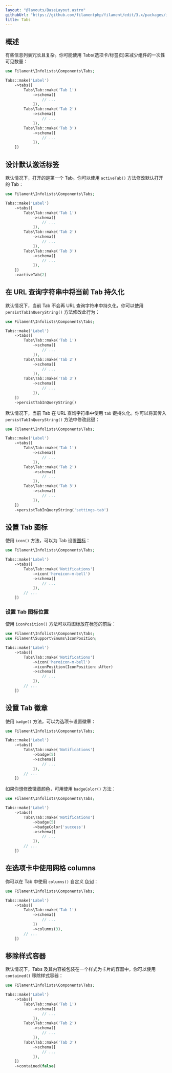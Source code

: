 ```yaml
---
layout: "@layouts/BaseLayout.astro"
githubUrl: "https://github.com/filamentphp/filament/edit/3.x/packages/infolists/docs/04-layout/04-tabs.md"
title: Tabs
---
```


## 概述

有些信息列表冗长且复杂。你可能使用 Tabs(选项卡/标签页)来减少组件的一次性可见数量：

```php
use Filament\Infolists\Components\Tabs;

Tabs::make('Label')
    ->tabs([
        Tabs\Tab::make('Tab 1')
            ->schema([
                // ...
            ]),
        Tabs\Tab::make('Tab 2')
            ->schema([
                // ...
            ]),
        Tabs\Tab::make('Tab 3')
            ->schema([
                // ...
            ]),
    ])
```

<AutoScreenshot name="infolists/layout/tabs/simple" alt="Tabs" version="3.x" />

## 设计默认激活标签

默认情况下，打开的是第一个 Tab。你可以使用 `activeTab()` 方法修改默认打开的 Tab：

```php
use Filament\Infolists\Components\Tabs;

Tabs::make('Label')
    ->tabs([
        Tabs\Tab::make('Tab 1')
            ->schema([
                // ...
            ]),
        Tabs\Tab::make('Tab 2')
            ->schema([
                // ...
            ]),
        Tabs\Tab::make('Tab 3')
            ->schema([
                // ...
            ]),
    ])
    ->activeTab(2)
```

## 在 URL 查询字符串中将当前 Tab 持久化

默认情况下，当前 Tab 不会再 URL 查询字符串中持久化，你可以使用 `persistTabInQueryString()` 方法修改此行为：

```php
use Filament\Infolists\Components\Tabs;

Tabs::make('Label')
    ->tabs([
        Tabs\Tab::make('Tab 1')
            ->schema([
                // ...
            ]),
        Tabs\Tab::make('Tab 2')
            ->schema([
                // ...
            ]),
        Tabs\Tab::make('Tab 3')
            ->schema([
                // ...
            ]),
    ])
    ->persistTabInQueryString()
```

默认情况下，当前 Tab 在 URL 查询字符串中使用 `tab` 键持久化。你可以将其传入 `persistTabInQueryString()` 方法中修改此键：

```php
use Filament\Infolists\Components\Tabs;

Tabs::make('Label')
    ->tabs([
        Tabs\Tab::make('Tab 1')
            ->schema([
                // ...
            ]),
        Tabs\Tab::make('Tab 2')
            ->schema([
                // ...
            ]),
        Tabs\Tab::make('Tab 3')
            ->schema([
                // ...
            ]),
    ])
    ->persistTabInQueryString('settings-tab')
```

## 设置 Tab 图标

使用 `icon()` 方法，可以为 Tab 设置[图标](https://blade-ui-kit.com/blade-icons?set=1#search)：

```php
use Filament\Infolists\Components\Tabs;

Tabs::make('Label')
    ->tabs([
        Tabs\Tab::make('Notifications')
            ->icon('heroicon-m-bell')
            ->schema([
                // ...
            ]),
        // ...
    ])
```

<AutoScreenshot name="forms/layout/tabs/icons" alt="Tabs with icons" version="3.x" />

### 设置 Tab 图标位置

使用 `iconPosition()` 方法可以将图标放在标签的前后：

```php
use Filament\Infolists\Components\Tabs;
use Filament\Support\Enums\IconPosition;

Tabs::make('Label')
    ->tabs([
        Tabs\Tab::make('Notifications')
            ->icon('heroicon-m-bell')
            ->iconPosition(IconPosition::After)
            ->schema([
                // ...
            ]),
        // ...
    ])
```

<AutoScreenshot name="infolists/layout/tabs/icons-after" alt="Tabs with icons after their labels" version="3.x" />

## 设置 Tab 徽章

使用 `badge()` 方法，可以为选项卡设置徽章：

```php
use Filament\Infolists\Components\Tabs;

Tabs::make('Label')
    ->tabs([
        Tabs\Tab::make('Notifications')
            ->badge(5)
            ->schema([
                // ...
            ]),
        // ...
    ])
```

<AutoScreenshot name="infolists/layout/tabs/badges" alt="Tabs with badges" version="3.x" />

如果你想修改徽章颜色，可用使用 `badgeColor()` 方法：

```php
use Filament\Infolists\Components\Tabs;

Tabs::make('Label')
    ->tabs([
        Tabs\Tab::make('Notifications')
            ->badge(5)
            ->badgeColor('success')
            ->schema([
                // ...
            ]),
        // ...
    ])
```

## 在选项卡中使用网格 columns

你可以在 Tab 中使用 `columns()` 自定义 [Grid](grid)：

```php
use Filament\Infolists\Components\Tabs;

Tabs::make('Label')
    ->tabs([
        Tabs\Tab::make('Tab 1')
            ->schema([
                // ...
            ])
            ->columns(3),
        // ...
    ])
```

## 移除样式容器

默认情况下，Tabs 及其内容被包装在一个样式为卡片的容器中，你可以使用 `contained()` 移除样式容器：

```php
use Filament\Infolists\Components\Tabs;

Tabs::make('Label')
    ->tabs([
        Tabs\Tab::make('Tab 1')
            ->schema([
                // ...
            ]),
        Tabs\Tab::make('Tab 2')
            ->schema([
                // ...
            ]),
        Tabs\Tab::make('Tab 3')
            ->schema([
                // ...
            ]),
    ])
    ->contained(false)
```
